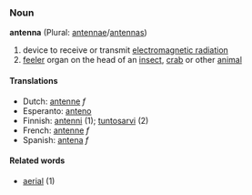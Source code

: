 ===Noun===
'''antenna''' (Plural: [[antennae]]/[[antennas]])

# device to receive or transmit [[electromagnetic radiation]]
# [[feeler]] organ on the head of an [[insect]], [[crab]] or other [[animal]]

====Translations====
*Dutch: [[antenne]] ''f''
*Esperanto: [[anteno]]
*Finnish: [[antenni]] (1); [[tuntosarvi]] (2)
*French: [[antenne]] ''f''
*Spanish: [[antena]] ''f''

====Related words====
*[[aerial]] (1)